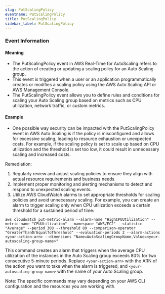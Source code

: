 ```yaml
--- 
slug: PutScalingPolicy
eventname: PutScalingPolicy
title: PutScalingPolicy
sidebar_label: PutScalingPolicy
---
```

                       




### Event Information

#### Meaning

- The PutScalingPolicy event in AWS Real-Time for AutoScaling refers to the action of creating or updating a scaling policy for an Auto Scaling group.
- This event is triggered when a user or an application programmatically creates or modifies a scaling policy using the AWS Auto Scaling API or AWS Management Console.
- The PutScalingPolicy event allows you to define rules and conditions for scaling your Auto Scaling group based on metrics such as CPU utilization, network traffic, or custom metrics.

#### Example

- One possible way security can be impacted with the PutScalingPolicy event in AWS Auto Scaling is if the policy is misconfigured and allows for excessive scaling, leading to resource exhaustion or unexpected costs. For example, if the scaling policy is set to scale up based on CPU utilization and the threshold is set too low, it could result in unnecessary scaling and increased costs.

Remediation:
1. Regularly review and adjust scaling policies to ensure they align with actual resource requirements and business needs.
2. Implement proper monitoring and alerting mechanisms to detect and respond to unexpected scaling events.
3. Utilize AWS CloudWatch alarms to set appropriate thresholds for scaling policies and avoid unnecessary scaling. For example, you can create an alarm to trigger scaling only when CPU utilization exceeds a certain threshold for a sustained period of time:

```
aws cloudwatch put-metric-alarm --alarm-name "HighCPUUtilization" --metric-name "CPUUtilization" --namespace "AWS/EC2" --statistic "Average" --period 300 --threshold 80 --comparison-operator "GreaterThanOrEqualToThreshold" --evaluation-periods 2 --alarm-actions <your-action-arn> --dimensions "Name=AutoScalingGroupName,Value=<your-autoscaling-group-name>"
```

This command creates an alarm that triggers when the average CPU utilization of the instances in the Auto Scaling group exceeds 80% for two consecutive 5-minute periods. Replace `<your-action-arn>` with the ARN of the action you want to take when the alarm is triggered, and `<your-autoscaling-group-name>` with the name of your Auto Scaling group.

Note: The specific commands may vary depending on your AWS CLI configuration and the resources you are working with.

 